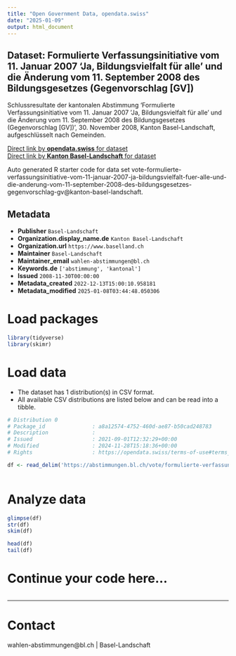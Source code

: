 ```yaml
---
title: "Open Government Data, opendata.swiss"
date: "2025-01-09"
output: html_document
---
```


## Dataset: Formulierte Verfassungsinitiative vom 11. Januar 2007 'Ja, Bildungsvielfalt für alle' und die Änderung vom 11. September 2008 des Bildungsgesetzes (Gegenvorschlag [GV])

Schlussresultate der kantonalen Abstimmung 'Formulierte Verfassungsinitiative vom 11. Januar 2007 'Ja, Bildungsvielfalt für alle' und die Änderung vom 11. September 2008 des Bildungsgesetzes (Gegenvorschlag [GV])', 30. November 2008, Kanton Basel-Landschaft, aufgeschlüsselt nach Gemeinden.

[Direct link by **opendata.swiss** for dataset](https://opendata.swiss/de/dataset/formulierte-verfassungsinitiative-vom-11-januar-2007-ja-bildungsvielfalt-fur-alle-und-die-ander)<br>
[Direct link by **Kanton Basel-Landschaft** for dataset](https://abstimmungen.bl.ch/vote/formulierte-verfassungsinitiative-vom-11-januar-2007-ja-bildungsvielfalt-fuer-alle-und-die-anderung-vom-11-september-2008-des-bildungsgesetzes-gegenvorschlag-gv/data)

Auto generated R starter code for data set vote-formulierte-verfassungsinitiative-vom-11-januar-2007-ja-bildungsvielfalt-fuer-alle-und-die-anderung-vom-11-september-2008-des-bildungsgesetzes-gegenvorschlag-gv@kanton-basel-landschaft.

## Metadata

- **Publisher** `Basel-Landschaft`
- **Organization.display_name.de** `Kanton Basel-Landschaft`
- **Organization.url** `https://www.baselland.ch`
- **Maintainer** `Basel-Landschaft`
- **Maintainer_email** `wahlen-abstimmungen@bl.ch`
- **Keywords.de** `['abstimmung', 'kantonal']`
- **Issued** `2008-11-30T00:00:00`
- **Metadata_created** `2022-12-13T15:00:10.958181`
- **Metadata_modified** `2025-01-08T03:44:48.050306`


# Load packages

```r

library(tidyverse)
library(skimr)

```

# Load data

-   The dataset has 1 distribution(s) in CSV format.
-   All available CSV distributions are listed below and can be read into a tibble.

```r

# Distribution 0
# Package_id               : a8a12574-4752-460d-ae87-b50cad248783
# Description              : 
# Issued                   : 2021-09-01T12:32:29+00:00
# Modified                 : 2024-11-28T15:18:36+00:00
# Rights                   : https://opendata.swiss/terms-of-use#terms_by

df <- read_delim('https://abstimmungen.bl.ch/vote/formulierte-verfassungsinitiative-vom-11-januar-2007-ja-bildungsvielfalt-fuer-alle-und-die-anderung-vom-11-september-2008-des-bildungsgesetzes-gegenvorschlag-gv/data-csv')



```

# Analyze data

```r

glimpse(df)
str(df)
skim(df)

head(df)
tail(df)

```

# Continue your code here...

```r

```

------------------------------------------------------------------------

# Contact

wahlen-abstimmungen@bl.ch | Basel-Landschaft
